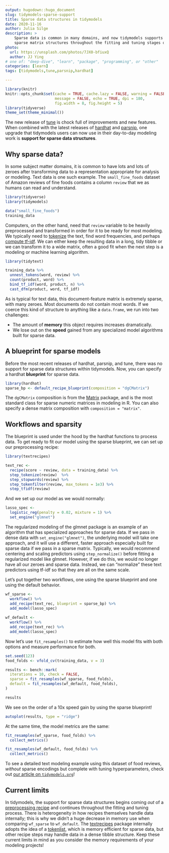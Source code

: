 ```yaml
---
output: hugodown::hugo_document
slug: tidymodels-sparse-support
title: Sparse data structures in tidymodels
date: 2020-11-16
author: Julia Silge
description: >
    Sparse data is common in many domains, and now tidymodels supports using 
    sparse matrix structures throughout the fitting and tuning stages of modeling.
photo:
  url: https://unsplash.com/photos/7JX0-bfiuxQ
  author: JJ Ying
# one of: "deep-dive", "learn", "package", "programming", or "other"
categories: [learn] 
tags: [tidymodels,tune,parsnip,hardhat]

---
```



```r
library(knitr)
knitr::opts_chunk$set(cache = TRUE, cache.lazy = FALSE, warning = FALSE, 
                      message = FALSE, echo = TRUE, dpi = 180,
                      fig.width = 8, fig.height = 5)
library(tidyverse)
theme_set(theme_minimal())
```

The new release of [tune](linktopost) is chock full of improvements and new features. When combined with the latest releases of [hardhat](http://hardhat.tidymodels.org/) and [parsnip](https://parsnip.tidymodels.org/), one upgrade that tidymodels users can now use in their day-to-day modeling work is **support for sparse data structures**.

## Why sparse data?

In some subject matter domains, it is common to have lots and lots of zeroes after transforming data to a representation appropriate for analysis or modeling. Text data is one such example. The `small_fine_foods` dataset of Amazon reviews of fine foods contains a column `review` that we as humans can read and understand.

```r
library(tidyverse)
library(tidymodels)

data("small_fine_foods")
training_data
```

Computers, on the other hand, need that `review` variable to be heavily preprocessed and transformed in order for it to be ready for most modeling. We typically need to [tokenize](https://smltar.com/tokenization.html) the text, find word frequencies, and perhaps [compute tf-idf](https://www.tidytextmining.com/tfidf.html). We can either keep the resulting data in a long, tidy tibble or we can transform it to a wide matrix, often a good fit when the next step is a modeling or machine learning algorithm.

```r
library(tidytext)

training_data %>%
  unnest_tokens(word, review) %>%
  count(product, word) %>%
  bind_tf_idf(word, product, n) %>%
  cast_dfm(product, word, tf_idf)
```

As is typical for text data, this document-feature matrix is extremely sparse, with many zeroes. Most documents do not contain most words. If we coerce this kind of structure to anything like a `data.frame`, we run into two challenges:

- The amount of **memory** this object requires increases dramatically.
- We lose out on the **speed** gained from any specialized model algorithms built for sparse data.

## A blueprint for sparse models

Before the most recent releases of hardhat, parsnip, and tune, there was no support for sparse data structures within tidymodels. Now, you can specify a hardhat **blueprint** for sparse data.

```r
library(hardhat)
sparse_bp <- default_recipe_blueprint(composition = "dgCMatrix")
```

The `dgCMatrix` composition is from the [Matrix](https://cran.r-project.org/package=Matrix) package, and is the most standard class for sparse numeric matrices in modeling in R. You can also specify a dense matrix composition with `composition = "matrix"`.

## Workflows and sparsity

The blueprint is used under the hood by the hardhat functions to process data. To get ready to fit our model using the sparse blueprint, we can set up our preprocessing recipe:

```r
library(textrecipes)

text_rec <-
  recipe(score ~ review, data = training_data) %>%
  step_tokenize(review)  %>%
  step_stopwords(review) %>%
  step_tokenfilter(review, max_tokens = 1e3) %>%
  step_tfidf(review)
```

And we set up our model as we would normally:

```r
lasso_spec <-
  logistic_reg(penalty = 0.02, mixture = 1) %>%
  set_engine("glmnet")
```

The regularized modeling of the glmnet package is an example of an algorithm that has specialized approaches for sparse data. If we pass in dense data with `set_engine("glmnet")`, the underlying model will take one approach, and it will use a different, faster approach especially built for sparse data if we pass in a sparse matrix. Typically, we would recommend centering and scaling predictors using `step_normalize()` before fitting a regularized model like glmnet. However, if we do this, we would no longer have all our zeroes and sparse data. Instead, we can "normalize" these text predictors using tf-idf so that they are all on the same scale.

Let's put together two workflows, one using the sparse blueprint and one using the default behavior.

```r
wf_sparse <- 
  workflow() %>%
  add_recipe(text_rec, blueprint = sparse_bp) %>%
  add_model(lasso_spec)
  
wf_default <- 
  workflow() %>%
  add_recipe(text_rec) %>%
  add_model(lasso_spec)
```

Now let's use `fit_resamples()` to estimate how well this model fits with both options and measure performance for both.

```r
set.seed(123)
food_folds <- vfold_cv(training_data, v = 3)

results <- bench::mark(
  iterations = 10, check = FALSE,
  sparse = fit_resamples(wf_sparse, food_folds),  
  default = fit_resamples(wf_default, food_folds), 
)

results
```

We see on the order of a 10x speed gain by using the sparse blueprint!

```r
autoplot(results, type = "ridge")
```

At the same time, the model metrics are the same:

```r
fit_resamples(wf_sparse, food_folds) %>%
  collect_metrics()

fit_resamples(wf_default, food_folds) %>%
  collect_metrics()
```

To see a detailed text modeling example using this dataset of food reviews, _without_ sparse encodings but complete with tuning hyperparameters, check out [our article on `tidymodels.org`](https://www.tidymodels.org/learn/work/tune-text/)!

## Current limits

In tidymodels, the support for sparse data structures begins coming _out_ of a [preprocessing recipe](https://www.tmwr.org/recipes.html) and continues throughout the fitting and tuning process. There is heterogeneity in how recipes themselves handle data internally; this is why we didn't a huge decrease in memory use when comparing `wf_sparse` to `wf_default`. The [textrecipes](https://textrecipes.tidymodels.org/) package internally adopts the idea of a [tokenlist](https://textrecipes.tidymodels.org/reference/tokenlist.html), which is memory efficient for sparse data, but other recipe steps may handle data in a dense tibble structure. Keep these current limits in mind as you consider the memory requirements of your modeling projects!

